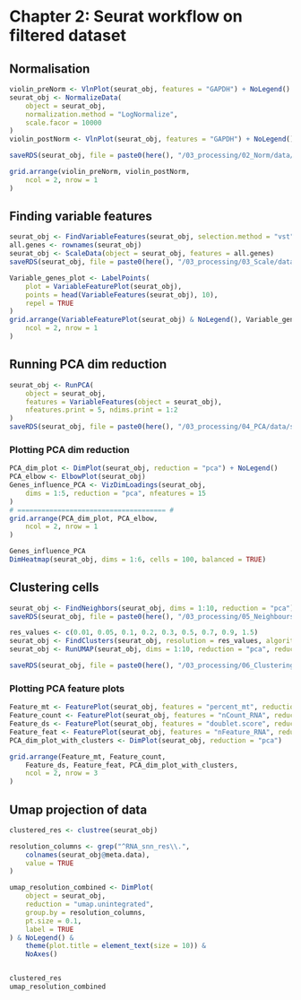 
# Chapter 2: Seurat workflow on filtered dataset

## Normalisation
```R
violin_preNorm <- VlnPlot(seurat_obj, features = "GAPDH") + NoLegend()
seurat_obj <- NormalizeData(
    object = seurat_obj,
    normalization.method = "LogNormalize",
    scale.facor = 10000
)
violin_postNorm <- VlnPlot(seurat_obj, features = "GAPDH") + NoLegend()
```

```R
saveRDS(seurat_obj, file = paste0(here(), "/03_processing/02_Norm/data/subsets/", sample, "_norm.rds"))
```

```R
grid.arrange(violin_preNorm, violin_postNorm,
    ncol = 2, nrow = 1
)
```

## Finding variable features
```R
seurat_obj <- FindVariableFeatures(seurat_obj, selection.method = "vst", nfeatures = 2000)
all.genes <- rownames(seurat_obj)
seurat_obj <- ScaleData(object = seurat_obj, features = all.genes)
saveRDS(seurat_obj, file = paste0(here(), "/03_processing/03_Scale/data/subsets/", sample, "_scaled.rds"))
```

```R
Variable_genes_plot <- LabelPoints(
    plot = VariableFeaturePlot(seurat_obj),
    points = head(VariableFeatures(seurat_obj), 10),
    repel = TRUE
)
grid.arrange(VariableFeaturePlot(seurat_obj) & NoLegend(), Variable_genes_plot & NoLegend(),
    ncol = 2, nrow = 1
)
```

## Running PCA dim reduction
```R
seurat_obj <- RunPCA(
    object = seurat_obj,
    features = VariableFeatures(object = seurat_obj),
    nfeatures.print = 5, ndims.print = 1:2
)
saveRDS(seurat_obj, file = paste0(here(), "/03_processing/04_PCA/data/subsets/", sample, "_PCA.rds"))
```

### Plotting PCA dim reduction
```R
PCA_dim_plot <- DimPlot(seurat_obj, reduction = "pca") + NoLegend()
PCA_elbow <- ElbowPlot(seurat_obj)
Genes_influence_PCA <- VizDimLoadings(seurat_obj,
    dims = 1:5, reduction = "pca", nfeatures = 15
)
# ===================================== #
grid.arrange(PCA_dim_plot, PCA_elbow,
    ncol = 2, nrow = 1
)
```

```R
Genes_influence_PCA
DimHeatmap(seurat_obj, dims = 1:6, cells = 100, balanced = TRUE)
```

## Clustering cells
```R
seurat_obj <- FindNeighbors(seurat_obj, dims = 1:10, reduction = "pca")
saveRDS(seurat_obj, file = paste0(here(), "/03_processing/05_Neighbours/data/subsets/", sample, "_NN.rds"))
```

```R
res_values <- c(0.01, 0.05, 0.1, 0.2, 0.3, 0.5, 0.7, 0.9, 1.5)
seurat_obj <- FindClusters(seurat_obj, resolution = res_values, algorithm = 4)
seurat_obj <- RunUMAP(seurat_obj, dims = 1:10, reduction = "pca", reduction.name = "umap.unintegrated")

saveRDS(seurat_obj, file = paste0(here(), "/03_processing/06_Clustering/data/subsets/", sample, "_clusters.rds"))
```


### Plotting PCA feature plots
```R
Feature_mt <- FeaturePlot(seurat_obj, features = "percent_mt", reduction = "pca", pt.size = 0.1)
Feature_count <- FeaturePlot(seurat_obj, features = "nCount_RNA", reduction = "pca", pt.size = 0.1)
Feature_ds <- FeaturePlot(seurat_obj, features = "doublet.score", reduction = "pca", pt.size = 0.1)
Feature_feat <- FeaturePlot(seurat_obj, features = "nFeature_RNA", reduction = "pca", pt.size = 0.1)
PCA_dim_plot_with_clusters <- DimPlot(seurat_obj, reduction = "pca")
```

```R
grid.arrange(Feature_mt, Feature_count,
    Feature_ds, Feature_feat, PCA_dim_plot_with_clusters,
    ncol = 2, nrow = 3
)
```


## Umap projection of data
```R
clustered_res <- clustree(seurat_obj)

resolution_columns <- grep("^RNA_snn_res\\.",
    colnames(seurat_obj@meta.data),
    value = TRUE
)

umap_resolution_combined <- DimPlot(
    object = seurat_obj,
    reduction = "umap.unintegrated",
    group.by = resolution_columns,
    pt.size = 0.1,
    label = TRUE
) & NoLegend() &
    theme(plot.title = element_text(size = 10)) &
    NoAxes()


clustered_res
umap_resolution_combined
```

